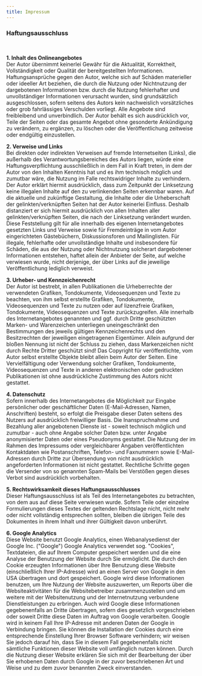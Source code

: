 ```yaml
---
title: Impressum
---
```

### **Haftungsausschluss**

 

**1. Inhalt des Onlineangebotes**\
Der Autor übernimmt keinerlei Gewähr für die Aktualität, Korrektheit, Vollständigkeit oder Qualität der bereitgestellten Informationen. Haftungsansprüche gegen den Autor, welche sich auf Schäden materieller oder ideeller Art beziehen, die durch die Nutzung oder Nichtnutzung der dargebotenen Informationen bzw. durch die Nutzung fehlerhafter und unvollständiger Informationen verursacht wurden, sind grundsätzlich ausgeschlossen, sofern seitens des Autors kein nachweislich vorsätzliches oder grob fahrlässiges Verschulden vorliegt. Alle Angebote sind freibleibend und unverbindlich. Der Autor behält es sich ausdrücklich vor, Teile der Seiten oder das gesamte Angebot ohne gesonderte Ankündigung zu verändern, zu ergänzen, zu löschen oder die Veröffentlichung zeitweise oder endgültig einzustellen.

**2. Verweise und Links** \
Bei direkten oder indirekten Verweisen auf fremde Internetseiten (Links), die außerhalb des Verantwortungsbereiches des Autors liegen, würde eine Haftungsverpflichtung ausschließlich in dem Fall in Kraft treten, in dem der Autor von den Inhalten Kenntnis hat und es ihm technisch möglich und zumutbar wäre, die Nutzung im Falle rechtswidriger Inhalte zu verhindern. Der Autor erklärt hiermit ausdrücklich, dass zum Zeitpunkt der Linksetzung keine illegalen Inhalte auf den zu verlinkenden Seiten erkennbar waren. Auf die aktuelle und zukünftige Gestaltung, die Inhalte oder die Urheberschaft der gelinkten/verknüpften Seiten hat der Autor keinerlei Einfluss. Deshalb distanziert er sich hiermit ausdrücklich von allen Inhalten aller gelinkten/verknüpften Seiten, die nach der Linksetzung verändert wurden. Diese Feststellung gilt für alle innerhalb des eigenen Internetangebotes gesetzten Links und Verweise sowie für Fremdeinträge in vom Autor eingerichteten Gästebüchern, Diskussionsforen und Mailinglisten. Für illegale, fehlerhafte oder unvollständige Inhalte und insbesondere für Schäden, die aus der Nutzung oder Nichtnutzung solcherart dargebotener Informationen entstehen, haftet allein der Anbieter der Seite, auf welche verwiesen wurde, nicht derjenige, der über Links auf die jeweilige Veröffentlichung lediglich verweist.

**3. Urheber- und Kennzeichenrecht** \
Der Autor ist bestrebt, in allen Publikationen die Urheberrechte der verwendeten Grafiken, Tondokumente, Videosequenzen und Texte zu beachten, von ihm selbst erstellte Grafiken, Tondokumente, Videosequenzen und Texte zu nutzen oder auf lizenzfreie Grafiken, Tondokumente, Videosequenzen und Texte zurückzugreifen. Alle innerhalb des Internetangebotes genannten und ggf. durch Dritte geschützten Marken- und Warenzeichen unterliegen uneingeschränkt den Bestimmungen des jeweils gültigen Kennzeichenrechts und den Besitzrechten der jeweiligen eingetragenen Eigentümer. Allein aufgrund der bloßen Nennung ist nicht der Schluss zu ziehen, dass Markenzeichen nicht durch Rechte Dritter geschützt sind! Das Copyright für veröffentlichte, vom Autor selbst erstellte Objekte bleibt allein beim Autor der Seiten. Eine Vervielfältigung oder Verwendung solcher Grafiken, Tondokumente, Videosequenzen und Texte in anderen elektronischen oder gedruckten Publikationen ist ohne ausdrückliche Zustimmung des Autors nicht gestattet.

**4. Datenschutz** \
Sofern innerhalb des Internetangebotes die Möglichkeit zur Eingabe persönlicher oder geschäftlicher Daten (E-Mail-Adressen, Namen, Anschriften) besteht, so erfolgt die Preisgabe dieser Daten seitens des Nutzers auf ausdrücklich freiwilliger Basis. Die Inanspruchnahme und Bezahlung aller angebotenen Dienste ist - soweit technisch möglich und zumutbar - auch ohne Angabe solcher Daten bzw. unter Angabe anonymisierter Daten oder eines Pseudonyms gestattet. Die Nutzung der im Rahmen des Impressums oder vergleichbarer Angaben veröffentlichten Kontaktdaten wie Postanschriften, Telefon- und Faxnummern sowie E-Mail-Adressen durch Dritte zur Übersendung von nicht ausdrücklich angeforderten Informationen ist nicht gestattet. Rechtliche Schritte gegen die Versender von so genannten Spam-Mails bei Verstößen gegen dieses Verbot sind ausdrücklich vorbehalten.

**5. Rechtswirksamkeit dieses Haftungsausschlusses** \
Dieser Haftungsausschluss ist als Teil des Internetangebotes zu betrachten, von dem aus auf diese Seite verwiesen wurde. Sofern Teile oder einzelne Formulierungen dieses Textes der geltenden Rechtslage nicht, nicht mehr oder nicht vollständig entsprechen sollten, bleiben die übrigen Teile des Dokumentes in ihrem Inhalt und ihrer Gültigkeit davon unberührt.

**6. Google Analytics** \
Diese Website benutzt Google Analytics, einen Webanalysedienst der Google Inc. ("Google") Google Analytics verwendet sog. "Cookies", Textdateien, die auf Ihrem Computer gespeichert werden und die eine Analyse der Benutzung der Website durch Sie ermöglicht. Die durch den Cookie erzeugten Informationen über Ihre Benutzung diese Website (einschließlich Ihrer IP-Adresse) wird an einen Server von Google in den USA übertragen und dort gespeichert. Google wird diese Informationen benutzen, um Ihre Nutzung der Website auszuwerten, um Reports über die Websiteaktivitäten für die Websitebetreiber zusammenzustellen und um weitere mit der Websitenutzung und der Internetnutzung verbundene Dienstleistungen zu erbringen. Auch wird Google diese Informationen gegebenenfalls an Dritte übertragen, sofern dies gesetzlich vorgeschrieben oder soweit Dritte diese Daten im Auftrag von Google verarbeiten. Google wird in keinem Fall Ihre IP-Adresse mit anderen Daten der Google in Verbindung bringen. Sie können die Installation der Cookies durch eine entsprechende Einstellung Ihrer Browser Software verhindern; wir weisen Sie jedoch darauf hin, dass Sie in diesem Fall gegebenenfalls nicht sämtliche Funktionen dieser Website voll umfänglich nutzen können. Durch die Nutzung dieser Website erklären Sie sich mit der Bearbeitung der über Sie erhobenen Daten durch Google in der zuvor beschriebenen Art und Weise und zu dem zuvor benannten Zweck einverstanden.

